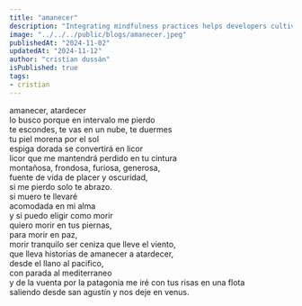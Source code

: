 ```yaml
---
title: "amanecer"
description: "Integrating mindfulness practices helps developers cultivate present-moment awareness, fostering focus, problem-solving, and work-life balance."
image: "../../../public/blogs/amanecer.jpeg"
publishedAt: "2024-11-02"
updatedAt: "2024-11-12"
author: "cristian dussán"
isPublished: true
tags:
- cristian
---
```


amanecer, atardecer <br/>
lo busco porque en intervalo me pierdo <br/>
te escondes, te vas en un nube, te duermes <br/>
tu piel morena por el sol <br/>
espiga dorada se convertirá en licor <br/>
licor que me mantendrá perdido en tu cintura <br/>
montañosa, frondosa, furiosa, generosa, <br/>
fuente de vida de placer y oscuridad, <br/>
si me pierdo solo te abrazo.
<br/>
si muero te llevaré <br/>
acomodada en mi alma <br/>
y si puedo eligir como morir <br/>
quiero morir en tus piernas, <br/>
para morir en paz, <br/>
morir tranquilo
ser ceniza que lleve el viento,<br/>
que lleva historias
de amanecer a atardecer, <br/>
desde el llano al pacifico,<br/>
con parada al mediterraneo<br/>
y de la vuenta por la patagonia
me iré con tus risas en una flota <br/>
saliendo desde san agustín y nos deje en venus. <br/>